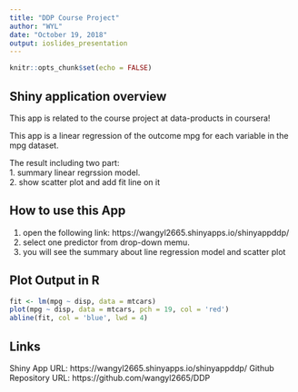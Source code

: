 ```yaml
---
title: "DDP Course Project"
author: "WYL"
date: "October 19, 2018"
output: ioslides_presentation
---
```


```r
knitr::opts_chunk$set(echo = FALSE)
```

## Shiny application overview

This app is related to the course project at data-products in coursera!   

This app is a linear regression of the outcome mpg for each variable in the mpg dataset.

The result including two part:  
1. summary linear regrssion model.  
2. show scatter plot and add fit line on it

## How to use this App

1. open the following link: https://wangyl2665.shinyapps.io/shinyappddp/
2. select one predictor from drop-down memu.
3. you will see the summary about line regression model and scatter plot 

## Plot Output in R

```r
fit <- lm(mpg ~ disp, data = mtcars)
plot(mpg ~ disp, data = mtcars, pch = 19, col = 'red')
abline(fit, col = 'blue', lwd = 4)
```

## Links

Shiny App URL: https://wangyl2665.shinyapps.io/shinyappddp/
Github Repository URL: https://github.com/wangyl2665/DDP

